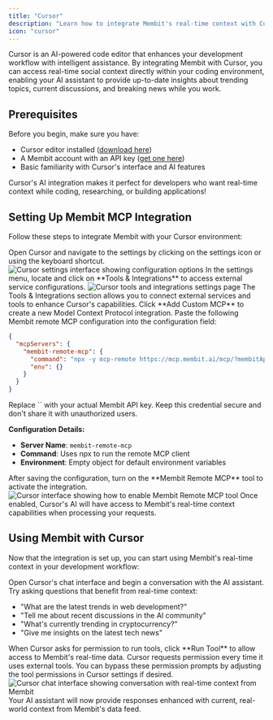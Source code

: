 ```yaml
---
title: "Cursor"
description: "Learn how to integrate Membit's real-time context with Cursor's AI-powered code editor using custom MCP configuration."
icon: "cursor"
---
```


Cursor is an AI-powered code editor that enhances your development workflow with intelligent assistance. By integrating Membit with Cursor, you can access real-time social context directly within your coding environment, enabling your AI assistant to provide up-to-date insights about trending topics, current discussions, and breaking news while you work.

## Prerequisites

Before you begin, make sure you have:

- Cursor editor installed ([download here](https://cursor.com))
- A Membit account with an API key ([get one here](https://membit.ai))
- Basic familiarity with Cursor's interface and AI features

<Tip>
  Cursor's AI integration makes it perfect for developers who want real-time
  context while coding, researching, or building applications!
</Tip>

## Setting Up Membit MCP Integration

Follow these steps to integrate Membit with your Cursor environment:

<Steps>
<Step title="Access Cursor Settings">
Open Cursor and navigate to the settings by clicking on the settings icon or using the keyboard shortcut.

<Frame>
<img src="/images/cursor/setting.png" alt="Cursor settings interface showing configuration options" />
</Frame>
</Step>

<Step title="Navigate to Tools & Integrations">
In the settings menu, locate and click on **Tools & Integrations** to access external service configurations.

<Frame>
  <img
    src="/images/cursor/tools.png"
    alt="Cursor tools and integrations settings page"
  />
</Frame>

<Check>
The Tools & Integrations section allows you to connect external services and tools to enhance Cursor's capabilities.
</Check>
</Step>

<Step title="Add Custom MCP">
  Click **Add Custom MCP** to create a new Model Context Protocol integration.
</Step>

<Step title="Configure Membit Remote MCP">
Paste the following Membit remote MCP configuration into the configuration field:

```json
{
  "mcpServers": {
    "membit-remote-mcp": {
      "command": "npx -y mcp-remote https://mcp.membit.ai/mcp/?membitApiKey=<your-api-key>",
      "env": {}
    }
  }
}
```

<Warning>
Replace `<your-api-key>` with your actual Membit API key. Keep this credential secure and don't share it with unauthorized users.
</Warning>

**Configuration Details:**

- **Server Name**: `membit-remote-mcp`
- **Command**: Uses npx to run the remote MCP client
- **Environment**: Empty object for default environment variables

</Step>

<Step title="Enable Membit Remote MCP">
After saving the configuration, turn on the **Membit Remote MCP** tool to activate the integration.

<Frame>
  <img
    src="/images/cursor/turn-on.png"
    alt="Cursor interface showing how to enable Membit Remote MCP tool"
  />
</Frame>

<Check>
Once enabled, Cursor's AI will have access to Membit's real-time context capabilities when processing your requests.
</Check>
</Step>
</Steps>

## Using Membit with Cursor

Now that the integration is set up, you can start using Membit's real-time context in your development workflow:

<Steps>
<Step title="Start a Chat Session">
Open Cursor's chat interface and begin a conversation with the AI assistant.
</Step>

<Step title="Ask Context-Aware Questions">
Try asking questions that benefit from real-time context:

- "What are the latest trends in web development?"
- "Tell me about recent discussions in the AI community"
- "What's currently trending in cryptocurrency?"
- "Give me insights on the latest tech news"

<Note>
  When Cursor asks for permission to run tools, click **Run Tool** to allow
  access to Membit's real-time data. Cursor requests permission every time it
  uses external tools. You can bypass these permission prompts by adjusting the
  tool permissions in Cursor settings if desired.
</Note>

<Frame caption="Testing Membit integration with Cursor's AI chat">
  <img
    src="/images/cursor/talk-with-chat.png"
    alt="Cursor chat interface showing conversation with real-time context from Membit"
  />
</Frame>

<Check>
Your AI assistant will now provide responses enhanced with current, real-world context from Membit's data feed.
</Check>
</Step>
</Steps>

